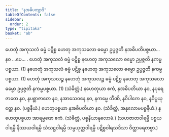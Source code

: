 ```yaml
---
title: "နအဓိပတျာဒိ"
tableOfContents: false
sidebar:
  order: 2
type: "tipitaka"
basket: "ab"
---
```



<DynamicBreadcrumb />

<Division number="32">

<Paragraph number="48">
ဟေတုံ အကုသလံ ဓမ္မံ ပဋိစ္စ ဟေတု အကုသလော ဓမ္မော ဥပ္ပဇ္ဇတိ နအဓိပတိပစ္စယာ…  နဝ …ပေ… .
</Paragraph>

<Paragraph number="49">
ဟေတုံ အကုသလံ ဓမ္မံ ပဋိစ္စ နဟေတု အကုသလော ဓမ္မော ဥပ္ပဇ္ဇတိ နကမ္မပစ္စယာ. (1)
</Paragraph>

<Paragraph number="50">
နဟေတုံ အကုသလံ ဓမ္မံ ပဋိစ္စ နဟေတု အကုသလော ဓမ္မော ဥပ္ပဇ္ဇတိ နကမ္မပစ္စယာ. (1)
</Paragraph>

<Paragraph number="51">
ဟေတုံ အကုသလဉ္စ နဟေတုံ အကုသလဉ္စ ဓမ္မံ ပဋိစ္စ နဟေတု အကုသလော ဓမ္မော ဥပ္ပဇ္ဇတိ နကမ္မပစ္စယာ. (1) (သံခိတ္တံ.)
</Paragraph>

</Division>
<Division number="33">

<Paragraph number="52">
နဟေတုယာ ဧကံ, နအဓိပတိယာ နဝ, နပုရေဇာတေ နဝ, နပစ္ဆာဇာတေ နဝ, နအာသေဝနေ နဝ, နကမ္မေ တီဏိ, နဝိပါကေ နဝ, နဝိပ္ပယုတ္တေ နဝ. (ပစ္စနီယံ.)
</Paragraph>

<Paragraph number="53">
ဟေတုပစ္စယာ နအဓိပတိယာ နဝ. (သံခိတ္တံ, အနုလောမပစ္စနီယံ.)
</Paragraph>

<Paragraph number="54">
နဟေတုပစ္စယာ အာရမ္မဏေ ဧကံ. (သံခိတ္တံ, ပစ္စနီယာနုလောမံ.)
</Paragraph>

<Paragraph number="55">
(သဟဇာတဝါရမ္ပိ ပစ္စယဝါရမ္ပိ နိဿယဝါရမ္ပိ သံသဋ္ဌဝါရမ္ပိ သမ္ပယုတ္တဝါရမ္ပိ ပဋိစ္စဝါရသဒိသာ ဝိတ္ထာရေတဗ္ဗာ.)
</Paragraph>
</Division>